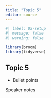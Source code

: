 ```yaml
---
title: "Topic 5"
editor: source
---
```


```r
#| label: 05-setup
#| message: false
#| warning: false

library(broom)
library(tidyverse)
```


## Topic 5

-   Bullet points

::: notes

Speaker notes
:::

